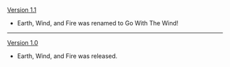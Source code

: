 {{Change History/Header}}
[[Version 1.1]]
* Earth, Wind, and Fire was renamed to Go With The Wind!
----
[[Version 1.0]]
* Earth, Wind, and Fire was released.
